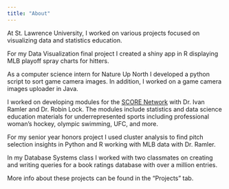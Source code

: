 ```yaml
---
title: "About"
---
```


At St. Lawrence University, I worked on various projects focused on visualizing data and statistics education.

For my Data Visualization final project I created a shiny app in R displaying MLB playoff spray charts for hitters.

As a computer science intern for Nature Up North I developed a python script to sort game camera images. In addition, I worked on a game camera images uploader in Java.

I worked on developing modules for the [SCORE Network](https://data.scorenetwork.org/){target="_blank"} with Dr. Ivan Ramler and Dr. Robin Lock. The modules include statistics and data science education materials for underrepresented sports including professional woman's hockey, olympic swimming, UFC, and more.

For my senior year honors project I used cluster analysis to find pitch selection insights in Python and R working with MLB data with Dr. Ramler.

In my Database Systems class I worked with two classmates on creating and writing queries for a book ratings database with over a million entries.

More info about these projects can be found in the "Projects" tab.
